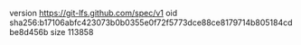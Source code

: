 version https://git-lfs.github.com/spec/v1
oid sha256:b17106abfc423073b0b0355e0f72f5773dce88ce8179714b805184cdbe8d456b
size 113858
